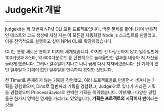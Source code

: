 # JudgeKit 개발

---

judgekit는 제 첫번째 NPM CLI 모듈 프로젝트입니다.
백준 문제를 풀어나가며 반복적인 테스트와 코드 생성에 지친 저는 이 모든걸 자동화할 Node.js 스크립트를 만들었고, 이를 전역적으로 실행하고 싶어 NPM CLI로 확장하였습니다.

<RepoCard repository="judgekit" />

CLI는 분명 새로운 분야고 미지의 세계였습니다. 하지만 전 아랑곳하지 않고 일주일만에 100커밋과 8스타, 약 600다운로드 등 단편적으로 놀라울만한 결과를 내놓아 저 자신을 놀라게 했습니다.
그러나 일주일이 지나고 나니 금세 다시 지쳐버렸습니다. 전 기획이 있던 일주일과 기획이 없던 일주일을 연속하여 경험한 것입니다.

전 Timer로 존재하지 않는 기획을 경험했고, 여러 프로젝트들로 만들면서 생겨나는 기획을 경험했으며, Dino로 절반짜리 기획을 경험했고, JudgeKit로 있다가 사라진 기획을 경험했으며 PrincessSavior로 완벽한 기획을 목격했습니다.
이렇게나 다양한 경험들은 한가지 명백한 명제를 가리키고 있었습니다, **기획은 프로젝트의 시작이자 반**이라는 것을.

